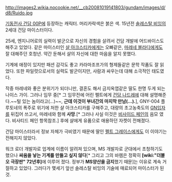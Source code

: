 http://images2.wikia.nocookie.net/__cb20081019141803/gundam/images/d/d8/Ruido.jpg

[[기동전사 건담 00]]P에 등장하는 캐릭터. 머리카락색은 붉은 색.
15년전 [[솔레스탈 비잉]]의 2세대 건담 마이스터이다.

25세, 엔지니어로의 실력이 발군으로 자신의 경험을 살려서 건담 개발에 어드바이스도 해주고 있었다. 같은 마이스터인 [[샬 아크스티카]]에게는 오빠같은, [[마레네 블라디]]에게도 잘 대해주던 호청년. 약간 둔해서 샬의 자신에 대한 마음을 알지 못했다.

기계에 애정이 있지만 패션 감각도 좋고 카라마조프가의 형제들같은 문학 작품도 잘 읽었다. 또한 파일럿으로서의 실력도 발군이지만, 사람과 싸우는데 대해 소극적인 태도였다.

작중 마레네와 좋은 분위기가 되더니만, 결혼도 해서 금지옥엽같은 딸도 한명 두게 되는 나이스 가이.
그러나 임무 중[* 그 임무전에 어린 펠트에게 [[건담 나드레]]에 대해 설명해준다.~~털 있는 놈이라고(...)~~, '''근데 이것이 부녀간의 마지막 만남(...).'''], GNY-004 플루토네의 폭주로 위기에 처한 샬 아크스티카를 구해주고, 대량의 초고농축도의 [[GN입자]]를 뒤집어 쓰고서, 마레네와 함께 '''사망'''.[* 그러나 사실 이것은 [[비사이드 페인]]의 음모 였다. 비사티드 페인 항목참조.] 후에 샬에게 유품으로 애용하던 자켓이 전해졌다.

건담 마이스터라서 정보 자체가 극비였기 때문에 딸인 [[펠트 그레이스]]에게도 이 이야기는 전해지지 않았다.

워크 로더 개발자로 업계에 이름이 알려져 있으며, MS 개발자로 군대에서 초청하기도 했으나 '''싸움을 낳는 기계를 만들고 싶지 않다'''[* 그리고 그의 바렘은 정확히 '''[wiki:"더블오 극장판" 72년후]'''에 이루어 졌다. 정부가 '''MS양산을 금지'''했기 때문]는 이유로 계속 거절하고 있었다. 그러다가 몇세기 앞선 솔레스탈 비잉의 기술에 매료되어 마이스터가 된 것.
